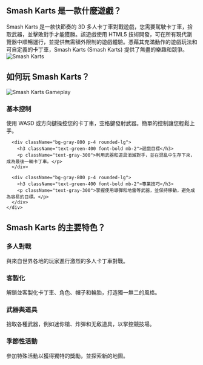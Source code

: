 ## Smash Karts 是一款什麼遊戲？
<div className="flex flex-col md:flex-row items-center gap-8">
  <div className="w-full md:w-1/2 text-xl">
    Smash Karts 是一款快節奏的 3D 多人卡丁車對戰遊戲，您需要駕駛卡丁車，拾取武器，並擊敗對手才能獲勝。該遊戲使用 HTML5 技術開發，可在所有現代瀏覽器中順暢運行，並提供無需額外限制的遊戲體驗。憑藉其充滿動作的遊戲玩法和可自定義的卡丁車，Smash Karts (Smash Karts) 提供了無盡的樂趣和競爭。
  </div>
  <div className="w-full md:w-1/2 flex justify-center items-center">
    <img 
      src="/games/smash-karts/game_screenshot.webp" 
      alt="Smash Karts" 
      className="w-4/5 h-auto"
    />
  </div>
</div>

## 如何玩 Smash Karts？
<div className="flex flex-col md:flex-row items-center gap-8">
  <div className="w-full md:w-1/2">
    <img 
      src="/games/smash-karts/game_screenshot.webp" 
      alt="Smash Karts Gameplay" 
      className="w-4/5 h-auto mx-auto"
    />
  </div>
  <div className="w-full md:w-1/2">
    <div className="grid grid-cols-1 gap-4 mt-0">
      <div className="bg-gray-800 p-4 rounded-lg">
        <h3 className="text-green-400 font-bold mb-2">基本控制</h3>
        <p className="text-gray-300">
          使用 WASD 或方向鍵操控您的卡丁車，空格鍵發射武器。簡單的控制讓您輕鬆上手。
        </p>
      </div>

      <div className="bg-gray-800 p-4 rounded-lg">
        <h3 className="text-green-400 font-bold mb-2">遊戲目標</h3>
        <p className="text-gray-300">利用武器和道具消滅對手，並在混亂中生存下來，成為最後一輛卡丁車。</p>
      </div>

      <div className="bg-gray-800 p-4 rounded-lg">
        <h3 className="text-green-400 font-bold mb-2">專業技巧</h3>
        <p className="text-gray-300">掌握使用導彈和地雷等武器，並保持移動，避免成為容易的目標。</p>
      </div>
    </div>
  </div>
</div>

## Smash Karts 的主要特色？
<div className="grid grid-cols-1 md:grid-cols-2 gap-4">
  <div className="bg-gray-800 p-4 rounded-lg">
    <h3 className="text-green-400 font-bold mb-2">多人對戰</h3>
    <p className="text-gray-300">與來自世界各地的玩家進行激烈的多人卡丁車對戰。</p>
  </div>

  <div className="bg-gray-800 p-4 rounded-lg">
    <h3 className="text-green-400 font-bold mb-2">客製化</h3>
    <p className="text-gray-300">解鎖並客製化卡丁車、角色、帽子和輪胎，打造獨一無二的風格。</p>
  </div>

  <div className="bg-gray-800 p-4 rounded-lg">
    <h3 className="text-green-400 font-bold mb-2">武器與道具</h3>
    <p className="text-gray-300">拾取各種武器，例如迷你槍、炸彈和无敌道具，以掌控競技場。</p>
  </div>

  <div className="bg-gray-800 p-4 rounded-lg">
    <h3 className="text-green-400 font-bold mb-2">季節性活動</h3>
    <p className="text-gray-300">參加特殊活動以獲得獨特的獎勵，並探索新的地圖。</p>
  </div>
</div>